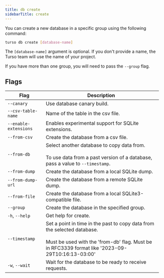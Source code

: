 ```yaml
---
title: db create
sidebarTitle: create
---
```


You can create a new database in a specific group using the following command:

```bash
turso db create [database-name]
```

<Info>

The `[database-name]` argument is optional. If you don't provide a name, the Turso team will use the name of your project.

</Info>

<Info>

If you have more than one group, you will need to pass the `--group` flag.

</Info>

## Flags

| Flag                  | Description                                                                                                                                                                          |
| --------------------- | ------------------------------------------------------------------------------------------------------------------------------------------------------------------------------------ |
| `--canary`            | Use database canary build.                                                                                                                                                           |
| `--csv-table-name`    | Name of the table in the csv file.                                                                                                                                                   |
| `--enable-extensions` | Enables experimental support for SQLite extensions.                                                                                                                                  |
| `--from-csv`          | Create the database from a csv file.                                                                                                                                                 |
| `--from-db`           | Select another database to copy data from.<br /><br />To use data from a past version of a database, pass a value to `--timestamp`.                                                  |
| `--from-dump`         | Create the database from a local SQLite dump.                                                                                                                                        |
| `--from-dump-url`     | Create the database from a remote SQLite dump.                                                                                                                                       |
| `--from-file`         | Create the database from a local SQLite3-compatible file.                                                                                                                            |
| `--group`             | Create the database in the specified group.                                                                                                                                          |
| `-h`, `--help`        | Get help for create.                                                                                                                                                                 |
| `--timestamp`         | Set a point in time in the past to copy data from the selected database.<br /><br />Must be used with the 'from-db' flag. Must be in RFC3339 format like '2023-09-29T10:16:13-03:00' |
| `-w`, `--wait`        | Wait for the database to be ready to receive requests.                                                                                                                               |
